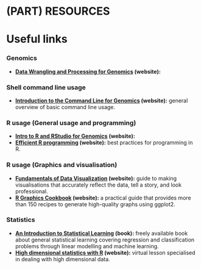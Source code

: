 # (PART) RESOURCES {-}
# Useful links {#useful-links}

### Genomics {-}

* **[Data Wrangling and Processing for Genomics](https://datacarpentry.org/wrangling-genomics/) (website):**

### Shell command line usage {-}

* **[Introduction to the Command Line for Genomics](https://datacarpentry.org/shell-genomics/) (website):** general overview of basic command line usage.

### R usage (General usage and programming) {-}

* **[Intro to R and RStudio for Genomics](https://datacarpentry.org/genomics-r-intro/) (website):**
* **[Efficient R programming](https://csgillespie.github.io/efficientR/index.html) (website):** best practices for programming in R.

### R usage (Graphics and visualisation) {-}

* **[Fundamentals of Data Visualization](https://clauswilke.com/dataviz/) (website):** guide to making visualisations that accurately reflect the data, tell a story, and look professional.
* **[R Graphics Cookbook](https://r-graphics.org/index.html) (website):** a practical guide that provides more than 150 recipes to generate high-quality graphs using ggplot2.

### Statistics {-}

* **[An Introduction to Statistical Learning](https://www.statlearning.com/) (book):** freely available book about general statistical learning covering regression and classification problems through linear modelling and machine learning.
* **[High dimensional statistics with R](https://carpentries-incubator.github.io/high-dimensional-stats-r/) (website):** virtual lesson specialised in dealing with high dimensional data.
